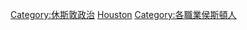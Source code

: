 [[Category:休斯敦政治|Category:休斯敦政治]]
[[Category:德克薩斯州政治人物|Houston]]
[[Category:各職業侯斯頓人|Category:各職業侯斯頓人]]